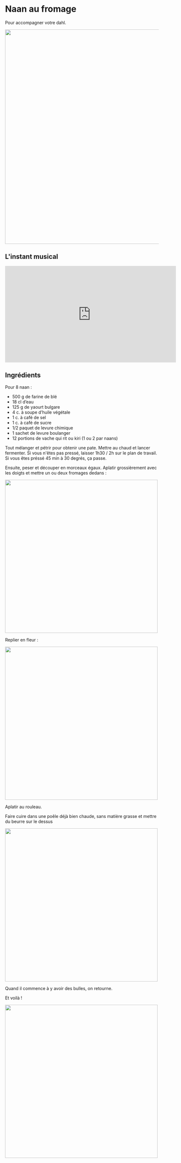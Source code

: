 
# Naan au fromage

Pour accompagner votre dahl.

<img src={dahl} width="700"/>

## L'instant musical

<iframe width="560" height="315" src="https://www.youtube.com/embed/Ki7EoH31UkM?si=G8FEkwPS6Uh3aKC1" title="YouTube video player" frameborder="0" allow="accelerometer; autoplay; clipboard-write; encrypted-media; gyroscope; picture-in-picture; web-share" referrerpolicy="strict-origin-when-cross-origin" allowfullscreen></iframe>

## Ingrédients

Pour 8 naan :

* 500 g de farine de blé
* 18 cl d’eau
* 125 g de yaourt bulgare
* 4 c. à soupe d’huile végétale
* 1 c. à café de sel
* 1 c. à café de sucre
* 1/2 paquet de levure chimique
* 1 sachet de levure boulanger
* 12 portions de vache qui rit ou kiri (1 ou 2 par naans)

Tout mélanger et pétrir pour obtenir une pate. Mettre au chaud et lancer fermenter. Si vous n'êtes pas pressé, laisser 1h30 / 2h sur le plan de travail. Si vous êtes préssé 45 min à 30 degrés, ça passe.

Ensuite, peser et découper en morceaux égaux. Aplatir grossièrement avec les doigts et mettre un ou deux fromages dedans :

<img src={fromage1} width="500"/>

Replier en fleur :

<img src={fromage2} width="500"/>

Aplatir au rouleau.

Faire cuire dans une poêle déjà bien chaude, sans matière grasse et mettre du beurre sur le dessus

<img src={cuisson2} width="500"/>

Quand il commence à y avoir des bulles, on retourne.

Et voilà !

<img src={pile} width="500"/>
